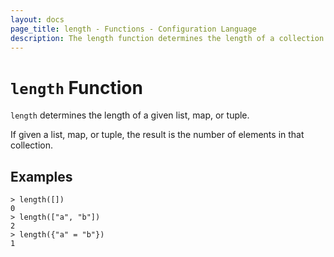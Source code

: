 ```yaml
---
layout: docs
page_title: length - Functions - Configuration Language
description: The length function determines the length of a collection.
---
```


# `length` Function

`length` determines the length of a given list, map, or tuple.

If given a list, map, or tuple, the result is the number of elements in that
collection.

## Examples

```shell-session
> length([])
0
> length(["a", "b"])
2
> length({"a" = "b"})
1
```
